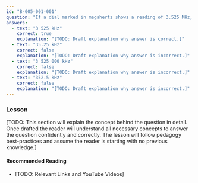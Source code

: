 ```yaml
---
id: "B-005-001-001"
question: "If a dial marked in megahertz shows a reading of 3.525 MHz, what would it show if it were marked in kilohertz?"
answers:
  - text: "3 525 kHz"
    correct: true
    explanation: "[TODO: Draft explanation why answer is correct.]"
  - text: "35.25 kHz"
    correct: false
    explanation: "[TODO: Draft explanation why answer is incorrect.]"
  - text: "3 525 000 kHz"
    correct: false
    explanation: "[TODO: Draft explanation why answer is incorrect.]"
  - text: "352.5 kHz"
    correct: false
    explanation: "[TODO: Draft explanation why answer is incorrect.]"
---
```


### Lesson

[TODO: This section will explain the concept behind the question in detail. Once drafted the reader will understand all necessary concepts to answer the question confidently and correctly. The lesson will follow pedagogy best-practices and assume the reader is starting with no previous knowledge.]

#### Recommended Reading

- [TODO: Relevant Links and YouTube Videos]
